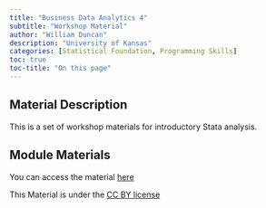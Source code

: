 ```yaml
---
title: "Business Data Analytics 4"
subtitle: "Workshop Material"
author: "William Duncan"
description: "University of Kansas"
categories: [Statistical Foundation, Programming Skills]
toc: true
toc-title: "On this page"
---
```


## Material Description

This is a set of workshop materials for introductory Stata analysis.


## Module Materials

You can access the material [here](https://github.com/KansasData/Module/tree/main/ku_duncan_stata)

This Material is under the [CC BY license](https://creativecommons.org/licenses/by/4.0/deed.en)
